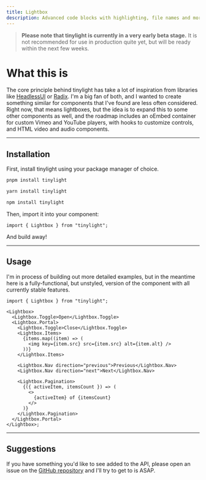 ```yaml
---
title: Lightbox
description: Advanced code blocks with highlighting, file names and more.
---
```


> **Please note that tinylight is currently in a very early beta stage.** It is not recommended for use in production quite yet, but will be ready within the next few weeks.

# What this is

The core principle behind tinylight has take a lot of inspiration from libraries like [HeadlessUI](https://headlessui.com) or [Radix](https://radix-ui.com). I'm a big fan of both, and I wanted to create something similar for components that I've found are less often considered. Right now, that means lightboxes, but the idea is to expand this to some other components as well, and the roadmap includes an oEmbed container for custom Vimeo and YouTube players, with hooks to customize controls, and HTML video and audio components.

---

## Installation

First, install tinylight using your package manager of choice.

```bash title="pnpm (recommended)"
pnpm install tinylight
```

```bash title="yarn"
yarn install tinylight
```

```bash title="npm"
npm install tinylight
```

Then, import it into your component:

```tsx
import { Lightbox } from "tinylight";
```

And build away!

---

## Usage

I'm in process of building out more detailed examples, but in the meantime here is a fully-functional, but unstyled, version of the component with all currently stable features.

```tsx title="Lightbox.tsx"
import { Lightbox } from "tinylight";

<Lightbox>
  <Lightbox.Toggle>Open</Lightbox.Toggle>
  <Lightbox.Portal>
    <Lightbox.Toggle>Close</Lightbox.Toggle>
    <Lightbox.Items>
      {items.map((item) => (
        <img key={item.src} src={item.src} alt={item.alt} />
      ))}
    </Lightbox.Items>

    <Lightbox.Nav direction="previous">Previous</Lightbox.Nav>
    <Lightbox.Nav direction="next">Next</Lightbox.Nav>

    <Lightbox.Pagination>
      {({ activeItem, itemsCount }) => (
        <>
          {activeItem} of {itemsCount}
        </>
      )}
    </Lightbox.Pagination>
  </Lightbox.Portal>
</Lightbox>;
```

---

## Suggestions

If you have something you'd like to see added to the API, please open an issue on the [GitHub repository](https://github.com/thejessewinton/tinylight) and I'll try to get to is ASAP.
